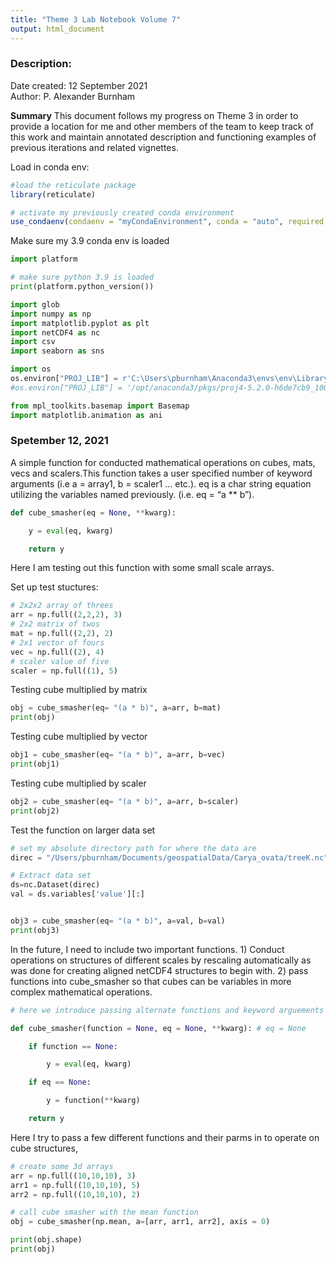 ```yaml
---
title: "Theme 3 Lab Notebook Volume 7"
output: html_document
---
```


### Description:

Date created:  12 September 2021           
Author: P. Alexander Burnham

**Summary** This document follows my progress on Theme 3 in order to provide a location for me and other members of the team to keep track of this work and maintain annotated description and functioning examples of previous iterations and related vignettes. 



Load in conda env:
```r


#load the reticulate package  
library(reticulate)

# activate my previously created conda environment
use_condaenv(condaenv = "myCondaEnvironment", conda = "auto", required = FALSE)

```

Make sure my 3.9 conda env is loaded
```python

import platform

# make sure python 3.9 is loaded
print(platform.python_version())
```



```python

import glob
import numpy as np
import matplotlib.pyplot as plt
import netCDF4 as nc
import csv
import seaborn as sns

import os
os.environ["PROJ_LIB"] = r'C:\Users\pburnham\Anaconda3\envs\env\Library\share (location of epsg)'
#os.environ["PROJ_LIB"] = '/opt/anaconda3/pkgs/proj4-5.2.0-h6de7cb9_1006/share/proj/epsg'

from mpl_toolkits.basemap import Basemap
import matplotlib.animation as ani

```




### Spetember 12, 2021

A simple function for conducted mathematical operations on cubes, mats, vecs and scalers.This function takes a user specified number of keyword arguments (i.e a = array1, b = scaler1 ... etc.). eq is a char string equation utilizing the variables named previously. (i.e. eq = "a ** b").

```python

def cube_smasher(eq = None, **kwarg): 

    y = eval(eq, kwarg)

    return y

```


Here I am testing out this function with some small scale arrays.

Set up test stuctures:
```python

# 2x2x2 array of threes
arr = np.full((2,2,2), 3)
# 2x2 matrix of twos
mat = np.full((2,2), 2)
# 2x1 vector of fours
vec = np.full((2), 4)
# scaler value of five
scaler = np.full((1), 5)
```

Testing cube multiplied by matrix
```python
obj = cube_smasher(eq= "(a * b)", a=arr, b=mat)
print(obj)

```

Testing cube multiplied by vector
```python
obj1 = cube_smasher(eq= "(a * b)", a=arr, b=vec)
print(obj1)

```

Testing cube multiplied by scaler
```python
obj2 = cube_smasher(eq= "(a * b)", a=arr, b=scaler)
print(obj2)

```


Test the function on larger data set
```python

# set my absolute directory path for where the data are
direc = "/Users/pburnham/Documents/geospatialData/Carya_ovata/treeK.nc"

# Extract data set
ds=nc.Dataset(direc)
val = ds.variables['value'][:]


obj3 = cube_smasher(eq= "(a * b)", a=val, b=val)
print(obj3)

```


In the future, I need to include two important functions. 1) Conduct operations on structures of different scales by rescaling automatically as was done for creating aligned netCDF4 structures to begin with. 2) pass functions into cube_smasher so that cubes can be variables in more complex mathematical operations.

```python
# here we introduce passing alternate functions and keyword arguements associated with them into the function as an option.

def cube_smasher(function = None, eq = None, **kwarg): # eq = None

    if function == None:

        y = eval(eq, kwarg)

    if eq == None:

        y = function(**kwarg)

    return y


```



Here I try to pass a few different functions and their parms in to operate on cube structures,

```python

# create some 3d arrays
arr = np.full((10,10,10), 3)
arr1 = np.full((10,10,10), 5)
arr2 = np.full((10,10,10), 2)

# call cube smasher with the mean function
obj = cube_smasher(np.mean, a=[arr, arr1, arr2], axis = 0)

print(obj.shape)
print(obj)

```

